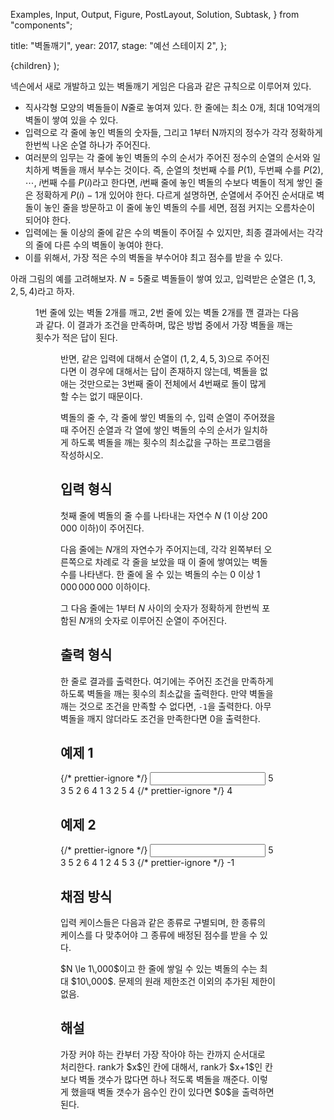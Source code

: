   Examples,
  Input,
  Output,
  Figure,
  PostLayout,
  Solution,
  Subtask,
} from "components";

  title: "벽돌깨기",
  year: 2017,
  stage: "예선 스테이지 2",
};

  <PostLayout meta={meta}>{children}</PostLayout>
);

넥슨에서 새로 개발하고 있는 벽돌깨기 게임은 다음과 같은 규칙으로 이루어져 있다.

- 직사각형 모양의 벽돌들이 $N$줄로 놓여져 있다. 한 줄에는 최소 $0$개, 최대 $10$억개의 벽돌이 쌓여 있을 수 있다.
- 입력으로 각 줄에 놓인 벽돌의 숫자들, 그리고 1부터 N까지의 정수가 각각 정확하게 한번씩 나온 순열 하나가 주어진다.
- 여러분의 임무는 각 줄에 놓인 벽돌의 수의 순서가 주어진 정수의 순열의 순서와 일치하게 벽돌을 깨서 부수는 것이다. 즉, 순열의 첫번째 수를 $P(1)$, 두번째 수를 $P(2)$, $\cdots$, $i$번째 수를 $P(i)$라고 한다면, $i$번째 줄에 놓인 벽돌의 수보다 벽돌이 적게 쌓인 줄은 정확하게 $P(i)-1$개 있어야 한다. 다르게 설명하면, 순열에서 주어진 순서대로 벽돌이 놓인 줄을 방문하고 이 줄에 놓인 벽돌의 수를 세면, 점점 커지는 오름차순이 되어야 한다.
- 입력에는 둘 이상의 줄에 같은 수의 벽돌이 주어질 수 있지만, 최종 결과에서는 각각의 줄에 다른 수의 벽돌이 놓여야 한다.
- 이를 위해서, 가장 적은 수의 벽돌을 부수어야 최고 점수를 받을 수 있다.

아래 그림의 예를 고려해보자. $N=5$줄로 벽돌들이 쌓여 있고, 입력받은 순열은 $(1, 3, 2, 5, 4)$라고 하자.

<Figure src="/2017/myungwoo/1503297402240_nexonbrick1.png" alt="" />

$1$번 줄에 있는 벽돌 $2$개를 깨고, $2$번 줄에 있는 벽돌 $2$개를 깬 결과는 다음과 같다. 이 결과가 조건을 만족하며, 많은 방법 중에서 가장 벽돌을 깨는 횟수가 적은 답이 된다.

<Figure src="/2017/myungwoo/1503297402240_nexonbrick2.png" alt="" />

반면, 같은 입력에 대해서 순열이 $(1, 2, 4, 5, 3)$으로 주어진다면 이 경우에 대해서는 답이 존재하지 않는데, 벽돌을 없애는 것만으로는 $3$번째 줄이 전체에서 $4$번째로 돌이 많게 할 수는 없기 때문이다.

벽돌의 줄 수, 각 줄에 쌓인 벽돌의 수, 입력 순열이 주어졌을 때 주어진 순열과 각 열에 쌓인 벽돌의 수의 순서가 일치하게 하도록 벽돌을 깨는 횟수의 최소값을 구하는 프로그램을 작성하시오.

## 입력 형식

첫째 줄에 벽돌의 줄 수를 나타내는 자연수 $N$ ($1$ 이상 $200\,000$ 이하)이 주어진다.

다음 줄에는 $N$개의 자연수가 주어지는데, 각각 왼쪽부터 오른쪽으로 차례로 각 줄을 보았을 때 이 줄에 쌓여있는 벽돌 수를 나타낸다. 한 줄에 올 수 있는 벽돌의 수는 $0$ 이상 $1\,000\,000\,000$ 이하이다.

그 다음 줄에는 $1$부터 $N$ 사이의 숫자가 정확하게 한번씩 포함된 $N$개의 숫자로 이루어진 순열이 주어진다.

## 출력 형식

한 줄로 결과를 출력한다. 여기에는 주어진 조건을 만족하게 하도록 벽돌을 깨는 횟수의 최소값을 출력한다. 만약 벽돌을 깨는 것으로 조건을 만족할 수 없다면, `-1`을 출력한다. 아무 벽돌을 깨지 않더라도 조건을 만족한다면 $0$을 출력한다.

## 예제 1

<Examples>
  {/* prettier-ignore */}
  <Input>
5 
3 5 2 6 4
1 3 2 5 4
  </Input>
  {/* prettier-ignore */}
  <Output>
4
  </Output>
</Examples>

## 예제 2

<Examples>
  {/* prettier-ignore */}
  <Input>
5
3 5 2 6 4
1 2 4 5 3
  </Input>
  {/* prettier-ignore */}
  <Output>
-1
  </Output>
</Examples>

## 채점 방식

입력 케이스들은 다음과 같은 종류로 구별되며, 한 종류의 케이스를 다 맞추어야 그 종류에 배정된 점수를 받을 수 있다.

<Subtask index={1} score={60}>
  $N \le 1\,000$이고 한 줄에 쌓일 수 있는 벽돌의 수는 최대 $10\,000$.
</Subtask>
<Subtask index={2} score={140}>
  문제의 원래 제한조건 이외의 추가된 제한이 없음.
</Subtask>

## 해설

<Solution>
  가장 커야 하는 칸부터 가장 작아야 하는 칸까지 순서대로 처리한다. rank가 $x$인
  칸에 대해서, rank가 $x+1$인 칸보다 벽돌 갯수가 많다면 하나 적도록 벽돌을
  깨준다. 이렇게 했을때 벽돌 갯수가 음수인 칸이 있다면 $0$을 출력하면 된다.
</Solution>
